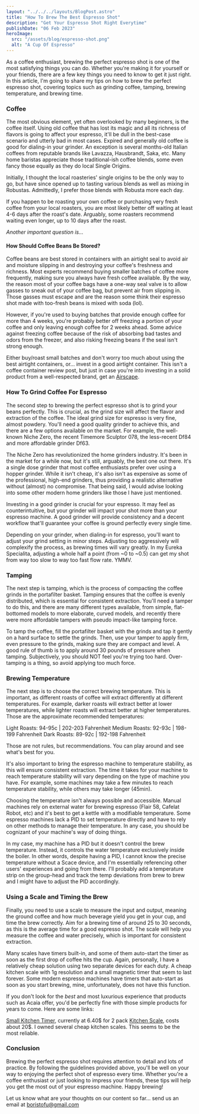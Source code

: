 ```yaml
---
layout: "../../../layouts/BlogPost.astro"
title: "How To Brew The Best Espresso Shot"
description: "Get Your Espresso Shot Right Everytime"
publishDate: "06 Feb 2023"
heroImage:
  src: "/assets/blog/espresso-shot.png"
  alt: "A Cup Of Espresso"
---
```


As a coffee enthusiast, brewing the perfect espresso shot is one of the most satisfying things you can do. Whether you're making it for yourself or your friends, there are a few key things you need to know to get it just right. In this article, I'm going to share my tips on how to brew the perfect espresso shot, covering topics such as grinding coffee, tamping, brewing temperature, and brewing time.

### Coffee
The most obvious element, yet often overlooked by many beginners, is the coffee itself. Using old coffee that has lost its magic and all its richness of flavors is going to affect your espresso, it'll be dull in the best-case scenario and utterly bad in most cases. Expired and generally old coffee is good for dialing-in your grinder. An exception is several months-old Italian coffees from reputable brands like Lavazza, Hausbrandt, Saka, etc. Many home baristas appreciate those traditional-ish coffee blends, some even fancy those equally as they do local Single Origins.

Initially, I thought the local roasteries' single origins to be the only way to go, but have since opened up to tasting various blends as well as mixing in Robustas. Admittedly, I prefer those blends with Robusta more each day.

If you happen to be roasting your own coffee or purchasing very fresh coffee from your local roasters, you are most likely better off waiting at least 4-6 days after the roast's date. Arguably, some roasters recommend waiting even longer, up to 10 days after the roast.

*Another important question is...*
#### How Should Coffee Beans Be Stored?
Coffee beans are best stored in containers with an airtight seal to avoid air and moisture slipping in and destroying your coffee's freshness and richness. Most experts recommend buying smaller batches of coffee more frequently, making sure you always have fresh coffee available. By the way, the reason most of your coffee bags have a one-way seal valve is to allow gasses to sneak out of your coffee bag, but prevent air from slipping in. Those gasses must escape and are the reason some think their espresso shot made with too-fresh beans is mixed with soda (lol).

However, if you're used to buying batches that provide enough coffee for more than 4 weeks, you're probably better off freezing a portion of your coffee and only leaving enough coffee for 2 weeks ahead. Some advice against freezing coffee because of the risk of absorbing bad tastes and odors from the freezer, and also risking freezing beans if the seal isn't strong enough.

Either buy/roast small batches and don't worry too much about using the best airtight containers, or... invest in a good airtight container. This isn't a coffee container review post, but just in case you're into investing in a solid product from a well-respected brand, get an [Airscape](https://amzn.to/3I1wSol).

### How To Grind Coffee For Espresso

The second step to brewing the perfect espresso shot is to grind your beans perfectly. This is crucial, as the grind size will affect the flavor and extraction of the coffee. The ideal grind size for espresso is very fine, almost powdery. You'll need a good quality grinder to achieve this, and there are a few options available on the market. For example, the well-known Niche Zero, the recent Timemore Sculptor 078, the less-recent Df84 and more affordable grinder Df63.

The Niche Zero has revolutionized the home grinders industry. It's been in the market for a while now, but it's still, arguably, the best one out there. It's a single dose grinder that most coffee enthusiasts prefer over using a hopper grinder. While it isn't cheap, it's also isn't as expensive as some of the professional, high-end grinders, thus providing a realistic alternative without (almost) no compromise. That being said, I would advise looking into some other modern home grinders like those I have just mentioned.

Investing in a good grinder is crucial for your espresso. It may feel as counterintuitive, but your grinder will impact your shot more than your espresso machine. A good grinder will provide consistency and a decent workflow that'll guarantee your coffee is ground perfectly every single time.

Depending on your grinder, when dialing-in for espresso, you'll want to adjust your grind setting in minor steps. Adjusting too aggressively will complexify the process, as brewing times will vary greatly. In my Eureka Specialita, adjusting a whole half a point (from ~0 to ~0.5) can get my shot from way too slow to way too fast flow rate. YMMV.

### Tamping

The next step is tamping, which is the process of compacting the coffee grinds in the portafilter basket. Tamping ensures that the coffee is evenly distributed, which is essential for consistent extraction. You'll need a tamper to do this, and there are many different types available, from simple, flat-bottomed models to more elaborate, curved models, and recently there were more affordable tampers with pseudo impact-like tamping force.

To tamp the coffee, fill the portafilter basket with the grinds and tap it gently on a hard surface to settle the grinds. Then, use your tamper to apply firm, even pressure to the grinds, making sure they are compact and level. A good rule of thumb is to apply around 30 pounds of pressure when tamping. Subjectively, you should NOT feel you're trying too hard. Over-tamping is a thing, so avoid applying too much force.

### Brewing Temperature


The next step is to choose the correct brewing temperature. This is important, as different roasts of coffee will extract differently at different temperatures. For example, darker roasts will extract better at lower temperatures, while lighter roasts will extract better at higher temperatures. Those are the approximate recommended temperatures:

Light Roasts: 94-95c | 202-203 Fahrenheit
Medium Roasts: 92-93c | 198-199 Fahrenheit
Dark Roasts: 89-92c | 192-198 Fahrenheit

Those are not rules, but recommendations. You can play around and see what's best for you.

It's also important to bring the espresso machine to temperature stability, as this will ensure consistent extraction. The time it takes for your machine to reach temperature stability will vary depending on the type of machine you have. For example, some machines may take a few minutes to reach temperature stability, while others may take longer (45min).

Choosing the temperature isn't always possible and accessible. Manual machines rely on external water for brewing espresso (Flair 58, Cafelat Robot, etc) and it's best to get a kettle with a modifiable temperature. Some espresso machines lack a PID to set temperature directly and have to rely on other methods to manage their temperature. In any case, you should be cognizant of your machine's way of doing things.

In my case, my machine has a PID but it doesn't control the brew temperature. Instead, it controls the water temperature exclusively inside the boiler. In other words, despite having a PID, I cannot know the precise temperature without a Scace device, and I'm essentially referencing other users' experiences and going from there. I'll probably add a temperature strip on the group-head and track the temp deviations from brew to brew and I might have to adjust the PID accordingly.

### Using a Scale and Timing the Brew

Finally, you need to use a scale to measure the input and output, meaning the ground coffee and how much beverage yield you get in your cup, and time the brew correctly. Aim for a brewing time of around 25 to 30 seconds, as this is the average time for a good espresso shot. The scale will help you measure the coffee and water precisely, which is important for consistent extraction.

Many scales have timers built-in, and some of them auto-start the timer as soon as the first drop of coffee hits the cup. Again, personally, I have a relatively cheap solution using two separate devices for each duty. A cheap kitchen scale with 1g resolution and a small magnetic timer that seem to last forever. Some modern espresso machines have timers that auto-start as soon as you start brewing, mine, unfortunately, does not have this function.

If you don't look for the *best* and most luxurious experience that products such as Acaia offer, you'd be perfectly fine with those simple products for years to come. Here are some links:

[Small Kitchen Timer](https://amzn.to/3HCj9Tw), currently at 6.40$ for 2 pack
[Kitchen Scale](https://amzn.to/3XdXs1K), costs about 20$. I owned several cheap kitchen scales. This seems to be the most reliable.

### Conclusion
Brewing the perfect espresso shot requires attention to detail and lots of practice. By following the guidelines provided above, you'll be well on your way to enjoying the perfect shot of espresso every time. Whether you're a coffee enthusiast or just looking to impress your friends, these tips will help you get the most out of your espresso machine. Happy brewing!

Let us know what are your thoughts on our content so far... send us an email at boristofu@gmail.com

